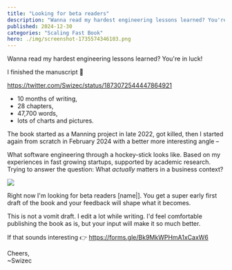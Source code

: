 ```yaml
---
title: "Looking for beta readers"
description: "Wanna read my hardest engineering lessons learned? You're in luck!"
published: 2024-12-30
categories: "Scaling Fast Book"
hero: ./img/screenshot-1735574346103.png
---
```


Wanna read my hardest engineering lessons learned? You're in luck!

I finished the manuscript 🥳

https://twitter.com/Swizec/status/1873072544447864921

- 10 months of writing,
- 28 chapters,
- 47,700 words,
- lots of charts and pictures.

The book started as a Manning project in late 2022, got killed, then I started again from scratch in February 2024 with a better more interesting angle –

What software engineering through a hockey-stick looks like. Based on my experiences in fast growing startups, supported by academic research. Trying to answer the question: What _actually_ matters in a business context?

[![](./img/CxGR6jpeg-58cjda.jpeg)](https://forms.gle/Bk9MkWPHmA1xCaxW6)

Right now I'm looking for beta readers \[name|]. You get a super early first draft of the book and your feedback will shape what it becomes.

This is not a vomit draft. I edit a lot while writing. I'd feel comfortable publishing the book as is, but your input will make it so much better.

If that sounds interesting 👉 https://forms.gle/Bk9MkWPHmA1xCaxW6

Cheers,<br />
\~Swizec
